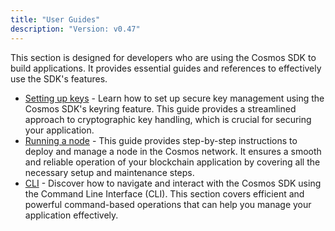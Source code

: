 ```yaml
---
title: "User Guides"
description: "Version: v0.47"
---
```


This section is designed for developers who are using the Cosmos SDK to build applications. It provides essential guides and references to effectively use the SDK's features.

* [Setting up keys](/sdk/v0.47/user/run-node/keyring) - Learn how to set up secure key management using the Cosmos SDK's keyring feature. This guide provides a streamlined approach to cryptographic key handling, which is crucial for securing your application.
* [Running a node](/sdk/v0.47/user/run-node/run-node) - This guide provides step-by-step instructions to deploy and manage a node in the Cosmos network. It ensures a smooth and reliable operation of your blockchain application by covering all the necessary setup and maintenance steps.
* [CLI](/sdk/v0.47/user/run-node/interact-node) - Discover how to navigate and interact with the Cosmos SDK using the Command Line Interface (CLI). This section covers efficient and powerful command-based operations that can help you manage your application effectively.

